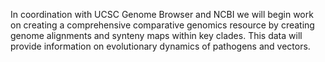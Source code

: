 In coordination with UCSC Genome Browser and NCBI we will begin
work on creating a comprehensive comparative genomics resource by
creating genome alignments and synteny maps within key clades.
This data will provide information on evolutionary dynamics of
pathogens and vectors.
